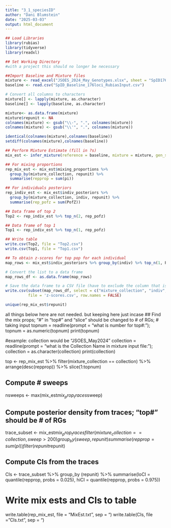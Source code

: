 ---
title: "3_1_speciesID"
author: "Dani Blumstein"
date: "2025-03-03"
output: html_document
---

```{r}
## Load Libraries
library(rubias)
library(tidyverse)
library(readxl)

## Set Working Directory
#with a project this should no longer be necessary

##Import Baseline and Mixture files
mixture <- read_excel("JSOES_2024_May_Genotypes.xlsx", sheet = "SpID176")
baseline <- read.csv("SpID_Baseline_176loci_RubiasInput.csv")

# Convert all columns to characters
mixture[] <- lapply(mixture, as.character)
baseline[] <- lapply(baseline, as.character)

mixture<- as.data.frame(mixture)
mixture$repunit <- NA
colnames(mixture) <- gsub("\\-", ".", colnames(mixture))
colnames(mixture) <- gsub("\\'", ".", colnames(mixture))

identical(colnames(mixture),colnames(baseline))
setdiff(colnames(mixture),colnames(baseline))

## Perform Mixture Estimate (fill in ?s)
mix_est <- infer_mixture(reference = baseline, mixture = mixture, gen_start_col = 5)

## For mixing proportions
rep_mix_est <- mix_est$mixing_proportions %>% 
  group_by(mixture_collection, repunit) %>%
  summarise(repprop = sum(pi))

## For individuals posteriors
rep_indiv_est <- mix_est$indiv_posteriors %>%
  group_by(mixture_collection, indiv, repunit) %>%
  summarise(rep_pofz = sum(PofZ))

## Data frame of top 2
Top2 <- rep_indiv_est %>% top_n(2, rep_pofz)

## Data frame of top 1
Top1 <- rep_indiv_est %>% top_n(1, rep_pofz)

## Write table
write.csv(Top2, file = "Top2.csv")
write.csv(Top1, file = "Top1.csv")

## To obtain z-scores for top pop for each individual
map_rows <- mix_est$indiv_posteriors %>% group_by(indiv) %>% top_n(1, PofZ) %>% ungroup()

# Convert the list to a data frame
map_rows_df <- as.data.frame(map_rows)

# Save the data frame to a CSV file (have to exclude the column that is still a list)
write.csv(subset(map_rows_df, select = c("mixture_collection", "indiv", "repunit", "collection", "PofZ", "log_likelihood", "z_score", "n_non_miss_loci")), 
          file = 'z-scores.csv', row.names = FALSE)

unique(rep_mix_est$repunit)
```

all things below here are not needed. but keeping here just incase
## Find the mix props; "#" in "top#" and "slice" should be changed to # of RGs; 
# taking input
topnum = readline(prompt = "what is number for top#: ");
topnum = as.numeric(topnum)
print(topnum)

#example: collection would be "JSOES_May2024"
collection = readline(prompt = "what is the Collection Name in mixture input file: ");
collection = as.character(collection)
print(collection)

top <- rep_mix_est %>%
  filter(mixture_collection == collection) %>%
  arrange(desc(repprop)) %>%
  slice(1:topnum)

## Compute # sweeps
nsweeps <- max(mix_est$mix_prop_traces$sweep)

## Compute posterior density from traces; "top#" should be # of RGs
trace_subset <- mix_est$mix_prop_traces %>% 
  filter(mixture_collection == collection, sweep > 200) %>% 
  group_by(sweep, repunit) %>% 
  summarise(repprop = sum(pi)) %>% 
  filter(repunit %in% top$repunit)

## Compute CIs from the traces
CIs <- trace_subset %>% 
  group_by (repunit) %>% 
  summarise(loCI = quantile(repprop, probs = 0.025), hiCI = quantile(repprop, probs = 0.975))

# Write mix ests and CIs to table
write.table(rep_mix_est, file = "MixEst.txt", sep = "\t")
write.table(CIs, file = "CIs.txt", sep = "\t")


